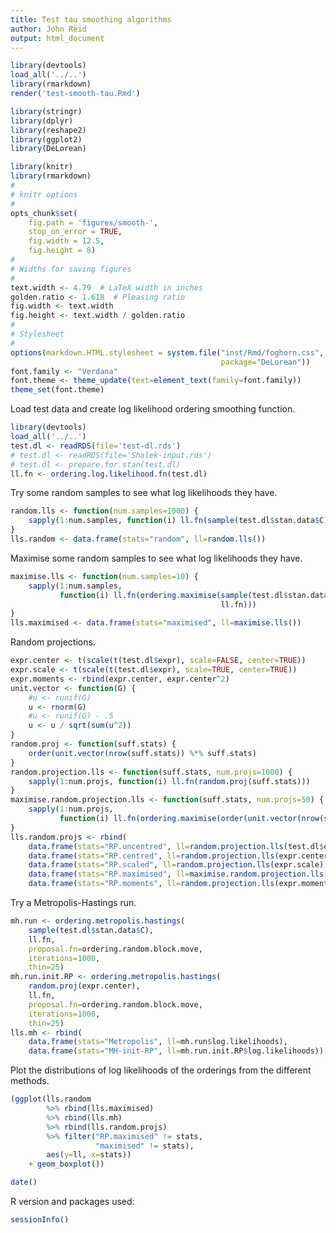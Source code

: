 ```yaml
---
title: Test tau smoothing algorithms
author: John Reid
output: html_document
---
```


```r
library(devtools)
load_all('../..')
library(rmarkdown)
render('test-smooth-tau.Rmd')

```


```r
library(stringr)
library(dplyr)
library(reshape2)
library(ggplot2)
library(DeLorean)

```


```r
library(knitr)
library(rmarkdown)
#
# knitr options
#
opts_chunk$set(
    fig.path = 'figures/smooth-',
    stop_on_error = TRUE,
    fig.width = 12.5,
    fig.height = 8)
#
# Widths for saving figures
#
text.width <- 4.79  # LaTeX width in inches
golden.ratio <- 1.618  # Pleasing ratio
fig.width <- text.width
fig.height <- text.width / golden.ratio
#
# Stylesheet
#
options(markdown.HTML.stylesheet = system.file("inst/Rmd/foghorn.css",
                                               package="DeLorean"))
font.family <- "Verdana"
font.theme <- theme_update(text=element_text(family=font.family))
theme_set(font.theme)

```



Load test data and create log likelihood ordering smoothing function.
```r
library(devtools)
load_all('../..')
test.dl <- readRDS(file='test-dl.rds')
# test.dl <- readRDS(file='Shalek-input.rds')
# test.dl <- prepare.for.stan(test.dl)
ll.fn <- ordering.log.likelihood.fn(test.dl)

```


Try some random samples to see what log likelihoods they have.
```r
random.lls <- function(num.samples=1000) {
    sapply(1:num.samples, function(i) ll.fn(sample(test.dl$stan.data$C)))
}
lls.random <- data.frame(stats="random", ll=random.lls())

```


Maximise some random samples to see what log likelihoods they have.
```r
maximise.lls <- function(num.samples=10) {
    sapply(1:num.samples,
           function(i) ll.fn(ordering.maximise(sample(test.dl$stan.data$C),
                                               ll.fn)))
}
lls.maximised <- data.frame(stats="maximised", ll=maximise.lls())

```


Random projections.
```r
expr.center <- t(scale(t(test.dl$expr), scale=FALSE, center=TRUE))
expr.scale <- t(scale(t(test.dl$expr), scale=TRUE, center=TRUE))
expr.moments <- rbind(expr.center, expr.center^2)
unit.vector <- function(G) {
    #u <- runif(G)
    u <- rnorm(G)
    #u <- runif(G) - .5
    u <- u / sqrt(sum(u^2))
}
random.proj <- function(suff.stats) {
    order(unit.vector(nrow(suff.stats)) %*% suff.stats)
}
random.projection.lls <- function(suff.stats, num.projs=1000) {
    sapply(1:num.projs, function(i) ll.fn(random.proj(suff.stats)))
}
maximise.random.projection.lls <- function(suff.stats, num.projs=50) {
    sapply(1:num.projs,
           function(i) ll.fn(ordering.maximise(order(unit.vector(nrow(suff.stats)) %*% suff.stats), ll.fn)))
}
lls.random.projs <- rbind(
    data.frame(stats="RP.uncentred", ll=random.projection.lls(test.dl$expr)),
    data.frame(stats="RP.centred", ll=random.projection.lls(expr.center)),
    data.frame(stats="RP.scaled", ll=random.projection.lls(expr.scale)),
    data.frame(stats="RP.maximised", ll=maximise.random.projection.lls(expr.center)),
    data.frame(stats="RP.moments", ll=random.projection.lls(expr.moments)))

```


Try a Metropolis-Hastings run.
```r
mh.run <- ordering.metropolis.hastings(
    sample(test.dl$stan.data$C),
    ll.fn,
    proposal.fn=ordering.random.block.move,
    iterations=1000,
    thin=25)
mh.run.init.RP <- ordering.metropolis.hastings(
    random.proj(expr.center),
    ll.fn,
    proposal.fn=ordering.random.block.move,
    iterations=1000,
    thin=25)
lls.mh <- rbind(
    data.frame(stats="Metropolis", ll=mh.run$log.likelihoods),
    data.frame(stats="MH-init-RP", ll=mh.run.init.RP$log.likelihoods))

```


Plot the distributions of log likelihoods of the orderings from the
different methods.
```r
(ggplot(lls.random
        %>% rbind(lls.maximised)
        %>% rbind(lls.mh)
        %>% rbind(lls.random.projs)
        %>% filter("RP.maximised" != stats,
                   "maximised" != stats),
        aes(y=ll, x=stats))
    + geom_boxplot())

```


```r
date()
```


R version and packages used:
```r
sessionInfo()
```
